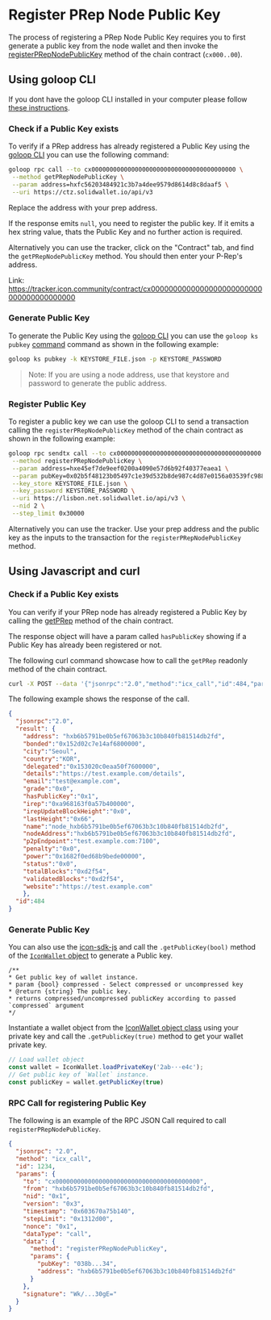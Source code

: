 # Register PRep Node Public Key

The process of registering a PRep Node Public Key requires you to first generate a public key from the node wallet and then invoke the [registerPRepNodePublicKey](https://github.com/icon-project/goloop/blob/master/doc/icon_chainscore_api.md#registerprepnodepublickey) method of the chain contract (`cx000..00`).

## Using goloop CLI

If you dont have the goloop CLI installed in your computer please follow [these instructions](/develop-on-icon-chain/blockchain-components/goloop/setup).

### Check if a Public Key exists

To verify if a PRep address has already registered a Public Key using the [goloop CLI](/develop-on-icon-chain/blockchain-components/goloop) you can use the following command:

```bash
goloop rpc call --to cx0000000000000000000000000000000000000000 \
 --method getPRepNodePublicKey \
 --param address=hxfc56203484921c3b7a4dee9579d8614d8c8daaf5 \
 --uri https://ctz.solidwallet.io/api/v3
```
Replace the address with your prep address.

If the response emits `null`, you need to register the public key.  If it emits a hex string value, thats the Public Key and no further action is required.

Alternatively you can use the tracker, click on the "Contract" tab, and find the `getPRepNodePublicKey` method. You should then enter your P-Rep's address.

Link: https://tracker.icon.community/contract/cx0000000000000000000000000000000000000000

### Generate Public Key

To generate the Public Key using the [goloop CLI](../../concepts/computational-utilities/goloop) you can use the `goloop ks pubkey` [command](https://github.com/icon-project/goloop/blob/master/doc/goloop_cli.md#goloop-ks-pubkey) command as shown in the following example:

```bash
goloop ks pubkey -k KEYSTORE_FILE.json -p KEYSTORE_PASSWORD
```
> Note: If you are using a node address, use that keystore and password to generate the public address.

### Register Public Key

To register a public key we can use the goloop CLI to send a transaction calling the `registerPRepNodePublicKey` method of the chain contract as shown in the following example:

```bash
goloop rpc sendtx call --to cx0000000000000000000000000000000000000000 \
 --method registerPRepNodePublicKey \
 --param address=hxe45ef7de9eef0200a4090e57d6b92f40377eaea1 \
 --param pubKey=0x02b5f48123b05497c1e39d532b8de987c4d87e0156a03539fc9880d886422506c6 \
 --key_store KEYSTORE_FILE.json \
 --key_password KEYSTORE_PASSWORD \
 --uri https://lisbon.net.solidwallet.io/api/v3 \
 --nid 2 \
 --step_limit 0x30000
```

Alternatively you can use the tracker. Use your prep address and the public key as the inputs to the transaction for the `registerPRepNodePublicKey` method.

## Using Javascript and curl

### Check if a Public Key exists

You can verify if your PRep node has already registered a Public Key by calling the [getPRep](https://github.com/icon-project/goloop/blob/master/doc/icon_chainscore_api.md#getprep) method of the chain contract.

The response object will have a param called `hasPublicKey` showing if a Public Key has already been registered or not.

The following curl command showcase how to call the `getPRep` readonly method of the chain contract.

```bash
curl -X POST --data '{"jsonrpc":"2.0","method":"icx_call","id":484,"params":{"to":"cx0000000000000000000000000000000000000000","dataType":"call","data":{"method":"getPRep", "params": {"address": "hxb6b5791be0b5ef67063b3c10b840fb81514db2fd"}}}}' https://RPC_URL:PORT/api/v3
```

The following example shows the response of the call.

```json
{
  "jsonrpc":"2.0",
  "result": {
    "address": "hxb6b5791be0b5ef67063b3c10b840fb81514db2fd",
    "bonded":"0x152d02c7e14af6800000",
    "city":"Seoul",
    "country":"KOR",
    "delegated":"0x153020c0eaa50f7600000",
    "details":"https://test.example.com/details",
    "email":"test@example.com",
    "grade":"0x0",
    "hasPublicKey":"0x1",
    "irep":"0xa968163f0a57b400000",
    "irepUpdateBlockHeight":"0x0",
    "lastHeight":"0x66",
    "name":"node_hxb6b5791be0b5ef67063b3c10b840fb81514db2fd",
    "nodeAddress":"hxb6b5791be0b5ef67063b3c10b840fb81514db2fd",
    "p2pEndpoint":"test.example.com:7100",
    "penalty":"0x0",
    "power":"0x1682f0ed68b9bede00000",
    "status":"0x0",
    "totalBlocks":"0xd2f54",
    "validatedBlocks":"0xd2f54",
    "website":"https://test.example.com"
    },
  "id":484
}
```

### Generate Public Key

You can also use the [icon-sdk-js](https://github.com/icon-project/icon-sdk-js) and call the `.getPublicKey(bool)` method of the [`IconWallet` object](https://github.com/icon-project/icon-sdk-js?tab=readme-ov-file#iconserviceiconwallet-wallet) to generate a Public key.

```
/**
* Get public key of wallet instance.
* param {bool} compressed - Select compressed or uncompressed key
* @return {string} The public key.
* returns compressed/uncompressed publicKey according to passed `compressed` argument
*/
```

Instantiate a wallet object from the [IconWallet object class](https://github.com/icon-project/icon-sdk-js?tab=readme-ov-file#iconserviceiconwallet-wallet) using your private key and call the `.getPublicKey(true)` method to get your wallet private key.

```js
// Load wallet object
const wallet = IconWallet.loadPrivateKey('2ab···e4c');
// Get public key of `Wallet` instance.
const publicKey = wallet.getPublicKey(true)
```

### RPC Call for registering Public Key

The following is an example of the RPC JSON Call required to call `registerPRepNodePublicKey`.

```json
{
  "jsonrpc": "2.0",
  "method": "icx_call",
  "id": 1234,
  "params": {
    "to": "cx0000000000000000000000000000000000000000",
    "from": "hxb6b5791be0b5ef67063b3c10b840fb81514db2fd",
    "nid": "0x1",
    "version": "0x3",
    "timestamp": "0x603670a75b140",
    "stepLimit": "0x1312d00",
    "nonce": "0x1",
    "dataType": "call",
    "data": {
      "method": "registerPRepNodePublicKey",
      "params": {
        "pubKey": "038b...34",
        "address": "hxb6b5791be0b5ef67063b3c10b840fb81514db2fd"
      }
    },
    "signature": "Wk/...30gE="
  }
}
```
